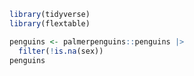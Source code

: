


```r
library(tidyverse)
library(flextable)

penguins <- palmerpenguins::penguins |> 
  filter(!is.na(sex))
penguins


```

